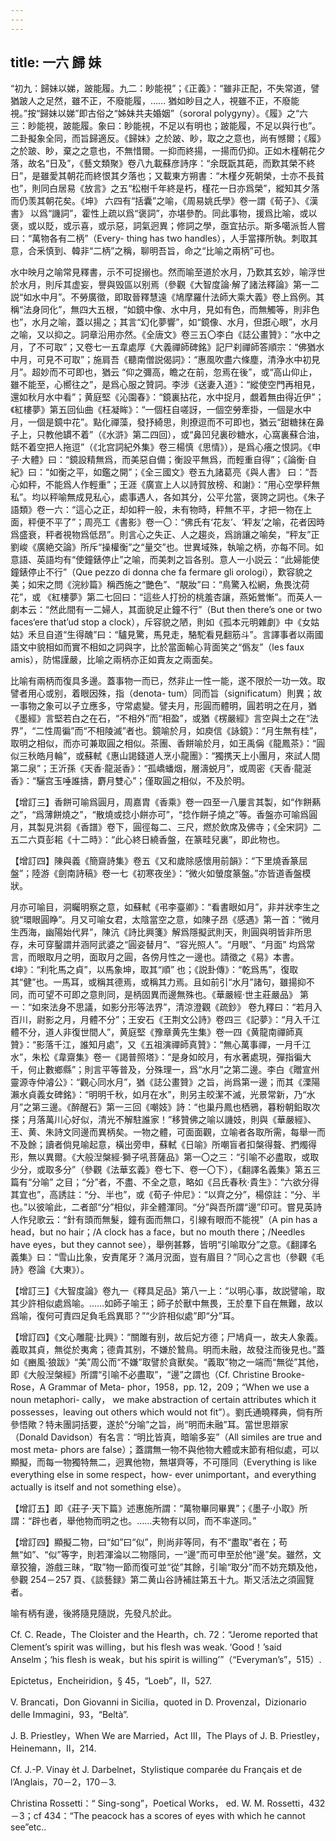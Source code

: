 ```yaml
---
---
---
```

title: 一六 歸 妹
---




“初九：歸妹以娣，跛能履。九二：眇能視”；《正義》：“雖非正配，不失常道，譬猶跛人之足然，雖不正，不廢能履，…… 猶如眇目之人，視雖不正，不廢能視。”按“歸妹以娣”即古俗之“姊妹共夫婚姻”（sororal polygyny）。《履》之“六三：眇能視，跛能履。象曰：眇能視，不足以有明也；跛能履，不足以與行也”。二卦擬象全同，而旨歸適反。《歸妹》之於跛、眇，取之之意也，尚有憾爾；《履》之於跛、眇，棄之之意也，不無惜爾。一抑而終揚，一揚而仍抑。正如木槿朝花夕落，故名“日及”，《藝文類聚》卷八九載蘇彦詩序：“余既翫其葩，而歎其榮不終日”，是雖愛其朝花而終恨其夕落也；又載東方朔書：“木槿夕死朝榮，士亦不長貧也”，則同白居易《放言》之五“松樹千年終是朽，槿花一日亦爲榮”，縱知其夕落而仍羡其朝花矣。《坤》 六四有“括囊”之喻，《周易姚氏學》卷一謂《荀子》、《漢書》 以爲“譏詞”，霍性上疏以爲“褒詞”，亦堪參酌。同此事物，援爲比喻，或以褒，或以貶，或示喜，或示惡，詞氣迥異；修詞之學，亟宜拈示。斯多噶派哲人嘗曰：“萬物各有二柄”（Every- thing has two handles），人手當擇所執。刺取其意，合釆慎到、韓非“二柄”之稱，聊明吾旨，命之“比喻之兩柄”可也。

水中映月之喻常見釋書，示不可捉搦也。然而喻至道於水月，乃歎其玄妙，喻浮世於水月，則斥其虚妄，譽與毁區以别焉（參觀《大智度論·解了諸法釋論》第一二説“如水中月”。不勞廣徵，即取晉釋慧遠《鳩摩羅什法師大乘大義》卷上爲例。其稱“法身同化”，無四大五根，“如鏡中像、水中月，見如有色，而無觸等，則非色也”，水月之喻，蓋以揚之；其言“幻化夢響”，如“鏡像、水月，但誑心眼”，水月之喻，又以抑之。詞章沿用亦然。《全唐文》卷三五〇李白《誌公畫贊》：“水中之月，了不可取”；又卷七一五韋處厚《大義禪師碑銘》記尸刹禪師答順宗：“佛猶水中月，可見不可取”；施肩吾《聽南僧説偈詞》：“惠風吹盡六條塵，清浄水中初見月”。超妙而不可即也，猶云 “仰之彌高，瞻之在前，忽焉在後”，或“高山仰止，雖不能至，心嚮往之”，是爲心服之贊詞。李涉《送妻入道》：“縱使空門再相見，還如秋月水中看”；黄庭堅《沁園春》：“鏡裏拈花，水中捉月，覷着無由得近伊”；《紅樓夢》第五回仙曲《枉凝眸》：“一個枉自嗟訝，一個空勞牽掛，一個是水中月，一個是鏡中花”。點化禪藻，發抒綺思，則撩逗而不可即也，猶云“甜糖抹在鼻子上，只教他罆不着”（《水滸》第二四回），或“鼻凹兒裏砂糖水，心窩裏蘇合油，餂不着空把人拖逗”（《北宫詞紀外集》卷三楊慎《思情》），是爲心癢之恨詞。《申子·大體》曰：“鏡設精無爲，而美惡自備；衡設平無爲，而輕重自得”；《論衡·自紀》曰：“如衡之平，如鑑之開”；《全三國文》卷五九諸葛亮《與人書》 曰：“吾心如秤，不能爲人作輕重”；王涯《廣宣上人以詩賀放榜、和謝》：“用心空學秤無私”。均以秤喻無成見私心，處事遇人，各如其分，公平允當，褒誇之詞也。《朱子語類》卷一六：“這心之正，却如秤一般，未有物時，秤無不平，才把一物在上面，秤便不平了”；周亮工《書影》卷一〇：“佛氏有‘花友’、‘秤友’之喻，花者因時爲盛衰，秤者視物爲低昂”。則言心之失正、人之趨炎，爲誚讓之喻矣，“秤友”正劉峻《廣絶交論》所斥“操權衡”之“量交”也。世異域殊，執喻之柄，亦每不同。如意語、英語均有“使鐘錶停止”之喻，而美刺之旨各别。意人一小説云：“此婦能使鐘錶停止不行”（Que pezzo di donna che fa fermare gli orologi），歎容貌之美；如宋之問《浣紗篇》稱西施之“艷色”、“靚妝”曰：“鳥驚入松網，魚畏沈荷花”，或 《紅樓夢》第二七回曰：“這些人打扮的桃羞杏讓，燕妬鶯慚”。而英人一劇本云：“然此間有一二婦人，其面貌足止鐘不行”（But then there’s one or two faces‘ere that’ud stop a clock），斥容貌之陋，則如《孤本元明雜劇》中《女姑姑》禾旦自道“生得醜”曰：“驢見驚，馬見走，駱駝看見翻筋斗”。言譯事者以兩國語文中貌相如而實不相如之詞與字，比於當面輸心背面笑之“僞友”（les faux amis），防惕謹嚴，比喻之兩柄亦正如賣友之兩面矣。

比喻有兩柄而復具多邊。蓋事物一而已，然非止一性一能，遂不限於一功一效。取譬者用心或别，着眼因殊，指（denota- tum）同而旨（significatum）則異；故一事物之象可以孑立應多，守常處變。譬夫月，形圓而體明，圓若明之在月，猶《墨經》言堅若白之在石，“不相外”而“相盈”，或猶《楞嚴經》言空與土之在“法界”，“二性周徧”而“不相陵滅”者也。鏡喻於月，如庾信《詠鏡》：“月生無有桂”，取明之相似，而亦可兼取圓之相似。茶團、香餅喻於月，如王禹偁《龍鳳茶》：“圓似三秋皓月輪”，或蘇軾《惠山謁錢道人烹小龍團》：“獨携天上小團月，來試人間第二泉”；王沂孫《天香·龍涎香》：“孤嶠蟠烟，層濤蜕月”，或周密《天香·龍涎香》：“驪宫玉唾誰擣，麝月雙心”；僅取圓之相似，不及於明。

【增訂三】香餅可喻爲圓月，周嘉胄《香乘》卷一四至一八屢言其製，如“作餅爇之”，“爲薄餅燒之”，“散燒或捻小餅亦可”，“捻作餅子燒之”等。香盤亦可喻爲圓月，其製見洪芻《香譜》卷下，圓徑每二、三尺，燃於飲席及佛寺；《全宋詞》二五二六頁彭耜《十二時》：“此心終日繞香盤，在篆畦兒裏”，即此物也。

【增訂四】陳與義《簡齋詩集》卷五《又和歲除感懷用前韻》：“下里燒香篆屈盤”；陸游《劍南詩稿》卷一七《初寒夜坐》：“微火如螢度篆盤。”亦皆道香盤模狀。

月亦可喻目，洞矚明察之意，如蘇軾《弔李臺卿》：“看書眼如月”，非并狀李生之貌“環眼圓睁”。月又可喻女君，太陰當空之意，如陳子昂《感遇》第一首：“微月生西海，幽陽始代昇”，陳沆《詩比興箋》解爲隱擬武則天，則圓與明皆非所思存，未可穿鑿謂并涵阿武婆之“圓姿替月”、“容光照人”。“月眼”、“月面” 均爲常言，而眼取月之明，面取月之圓，各傍月性之一邊也。請徵之《易》本書。《坤》：“利牝馬之貞”，以馬象坤，取其“順” 也；《説卦傳》：“乾爲馬”，復取其“健”也。一馬耳，或稱其德焉，或稱其力焉。且如前引“水月”諸句，雖揚抑不同，而可望不可即之意則同，是柄固異而邊無殊也。《華嚴經·世主莊嚴品》 第一：“如來法身不思議，如影分形等法界”，清涼澄觀《疏鈔》 卷九釋曰：“若月入百川，尉影之月，月體不分”；王安石《王荆文公詩》卷四三《記夢》：“月入千江體不分，道人非復世間人”，黄庭堅《豫章黄先生集》卷一四《黄龍南禪師真贊》：“影落千江，誰知月處”，又《五祖演禪師真贊》：“無心萬事禪，一月千江水”，朱松《韋齋集》卷一《謁普照塔》：“是身如皎月，有水著處現，彈指徧大千，何止數鄉縣”；則言平等普及，分殊理一，爲“水月”之第二邊。李白《贈宣州靈源寺仲濬公》：“觀心同水月”，猶《誌公畫贊》之旨，尚爲第一邊；而其《溧陽瀨水貞義女碑銘》：“明明千秋，如月在水”，則另主皎潔不滅，光景常新，乃“水月”之第三邊。《醉醒石》第一三回《嘲妓》詩：“也巢丹鳳也栖鴉，暮粉朝鉛取次搽；月落萬川心好似，清光不解駐誰家！”移贊佛之喻以譏妓，則與《華嚴經》、王、黄、朱詩文同邊而異柄矣。一物之體，可面面觀，立喻者各取所需，每舉一而不及餘；讀者倘見喻起意，橫出旁申，蘇軾《日喻》所嘲盲者扣槃得聱、捫燭得形，無以異爾。《大般湼槃經·獅子吼菩薩品》第一〇之三：“引喻不必盡取，或取少分，或取多分”（參觀《法華玄義》卷七下、卷一〇下），《翻譯名義集》第五三篇有“分喻” 之目；“分”者，不盡、不全之意，略如《吕氏春秋·貴生》：“六欲分得其宜也”，高誘註：“分、半也”，或《荀子·仲尼》：“以齊之分”，楊倞註：“分、半也。”以彼喻此，二者部“分”相似，非全體渾同。“分”與吾所謂“邊”印可。嘗見英詩人作兒歌云：“針有頭而無髮，鐘有面而無口，引線有眼而不能視”（A pin has a head，but no hair；/A clock has a face，but no mouth there；/Needles have eyes，but they cannot see），舉例甚夥，皆明“引喻取分”之意。《翻譯名義集》曰：“雪山比象，安責尾牙？滿月況面，豈有眉目？”同心之言也（參觀《毛詩》卷論《大東》）。

【增訂三】《大智度論》卷九一《釋具足品》第八一上：“以明心事，故説譬喻，取其少許相似處爲喻。……如師子喻王；師子於獸中無畏，王於羣下自在無難，故以爲喻，復何可責四足負毛爲異耶？”“少許相似處”即“分”耳。

【增訂四】《文心雕龍·比興》：“關雎有别，故后妃方德；尸鳩貞一，故夫人象義。義取其貞，無從於夷禽；德貴其别，不嫌於鷙鳥。明而未融，故發注而後見也。”蓋如《豳風·狼跋》“美”周公而“不嫌”取譬於貪獸矣。“義取”物之一端而“無從”其他，即《大般湼槃經》所謂“引喻不必盡取”，“邊”之謂也（Cf. Christine Brooke-Rose，A Grammar of Meta- phor，1958，pp. 12，209；“When we use a noun metaphori- cally， we make abstraction of certain attributes which it possesses，leaving out others which would not fit”）。劉氏通曉釋典，倘有所參悟歟？特未團詞括要，遂於“分喻”之旨，尚“明而未融”耳。當世思辯家（Donald Davidson）有名言：“明比皆真，暗喻多妄”（All similes are true and most meta- phors are false）；蓋謂無一物不與他物大體或末節有相似處，可以顯擬，而每一物獨特無二，迥異他物，無堪齊等，不可隱同（Everything is like everything else in some respect，how- ever unimportant，and everything actually is itself and not something else）。

【增訂五】即《莊子·天下篇》述惠施所謂：“萬物畢同畢異”；《墨子·小取》所謂：“辟也者，舉他物而明之也。……夫物有以同，而不率遂同。”

【增訂四】顯擬二物，曰“如”曰“似”，則尚非等同，有不“盡取”者在；苟無“如”、“似”等字，則若渾淪以二物隱同，一“邊”而可申至於他“邊”矣。雖然，文章狡獪，游戲三昧，“取”物一節而復可並“從”其餘，引喻“取分”而不妨充類及他，參觀 254－257 頁、《談藝録》第二黄山谷詩補註第五十九。斯又活法之須圓覽者。

喻有柄有邊，後將隨見隨説，先發凡於此。

Cf. C. Reade，The Cloister and the Hearth，ch. 72：“Jerome reported that Clement’s spirit was willing，but his flesh was weak. ‘Good！’said Anselm；‘his flesh is weak，but his spirit is willing’”（“Everyman’s”，515）.

Epictetus，Encheiridion，§ 45，“Loeb”，II，527.

V. Brancati，Don Giovanni in Sicilia，quoted in D. Provenzal，Dizionario delle Immagini，93，“Beltà”.

J. B. Priestley，When We are Married，Act III，The Plays of J. B. Priestley，Heinemann，II，214.

Cf. J.-P. Vinay èt J. Darbelnet，Stylistique comparée du Français et de l’Anglais，70－2，170－3.

Christina Rossetti：“ Sing-song”，Poetical Works， ed. W. M. Rossetti，432－3；cf 434：“The peacock has a scores of eyes with which he cannot see”etc..